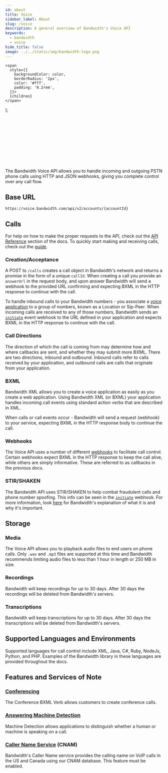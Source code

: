 ```yaml
---
id: about
title: Voice
sidebar_label: About
slug: /voice
description: A general overview of Bandwidth's Voice API
keywords:
  - bandwidth
  - voice
hide_title: false
image: ../../static/img/bandwidth-logo.png
---
```


    <span
      style={{
        backgroundColor: color,
        borderRadius: '2px',
        color: '#fff',
        padding: '0.2rem',
      }}>
      {children}
    </span>
  );


<Svg className='about-image' /> <br/>

The Bandwidth Voice API allows you to handle incoming and outgoing PSTN phone calls using HTTP and JSON webhooks, giving you complete control over any call flow.

## Base URL

`https://voice.bandwidth.com/api/v2/accounts/{accountId}`

## Calls

For help on how to make the proper requests to the API, check out the [API Reference](/apis/voice#operation/createCall) section of the docs. To quickly start making and receiving calls, check out the [guide](/docs/voice/quickStart).

### Creation/Acceptance

A <Highlight color="#079CEE">POST</Highlight> to `/calls` creates a call object in Bandwidth's network and returns a promise in the form of a unique `callId`. When creating a call you provide an `answerUrl` in the request body, and upon answer Bandwidth will send a webhook to the provided URL confirming and expecting BXML in the HTTP response to continue with the call.

To handle inbound calls to your Bandwidth numbers - you associate a [voice application](/docs/account/setup#create-a-voice-application) to a group of numbers, known as a Location or Sip-Peer. When incoming calls are received to any of those numbers, Bandwidth sends an [`initiate`](/docs/voice/webhooks/initiate) event webhook to the URL defined in your application and expects BXML in the HTTP response to continue with the call.

### Call Directions

The direction of which the call is coming from may determine how and where callbacks are sent, and whether they may submit more BXML. There are two directions, inbound and outbound. Inbound calls refer to calls received by your application, and outbound calls are calls that originate from your application.

### BXML

Bandwidth XML allows you to create a voice application as easily as you create a web application. Using Bandwidth XML (or BXML) your application handles incoming call events using standard action verbs that are described in XML.

When calls or call events occur - Bandwidth will send a request (webhook) to your service, expecting BXML in the HTTP response body to continue the call.

### Webhooks

The Voice API uses a number of different [webhooks](/docs/voice/webhooks) to facilitate call control. Certain webhooks expect BXML in the HTTP response to keep the call alive, while others are simply informative. These are referred to as callbacks in the previous docs.

### STIR/SHAKEN

The Bandwidth API uses STIR/SHAKEN to help combat fraudulent calls and phone number spoofing. This info can be seen in the [`initiate`](/docs/voice/webhooks/initiate) webhook. For more information, look [here](https://www.bandwidth.com/regulations/stir-shaken/) for Bandwidth's explanation of what it is and why it's important.

## Storage

### Media

The Voice API allows you to playback audio files to end users on phone calls. Only `.wav` and `.mp3` files are supported at this time and  Bandwidth recommends limiting audio files to less than 1 hour in length or 250 MB in size.

### Recordings

Bandwidth will keep recordings for up to 30 days. After 30 days the recordings will be deleted from Bandwidth's servers.

### Transcriptions

Bandwidth will keep transcriptions for up to 30 days. After 30 days the transcriptions will be deleted from Bandwidth's servers.

## Supported Languages and Environments

Supported languages for call control include XML, Java, C#, Ruby, NodeJs, Python, and PHP. Examples of the Bandwidth library in these languages are provided throughout the docs.

## Features and Services of Note

### [Conferencing](/docs/voice/bxml/conference)

The Conference BXML Verb allows customers to create conference calls.

### [Answering Machine Detection](/docs/voice/guides/machineDetection)

Machine Detection allows applications to distinguish whether a human or machine is speaking on a call.

### [Caller Name Service](/docs/voice/guides/cnamPerDip) (CNAM)

Bandwidth's Caller Name service provides the calling name on VoIP calls in the US and Canada using our CNAM database. This feature must be enabled.

